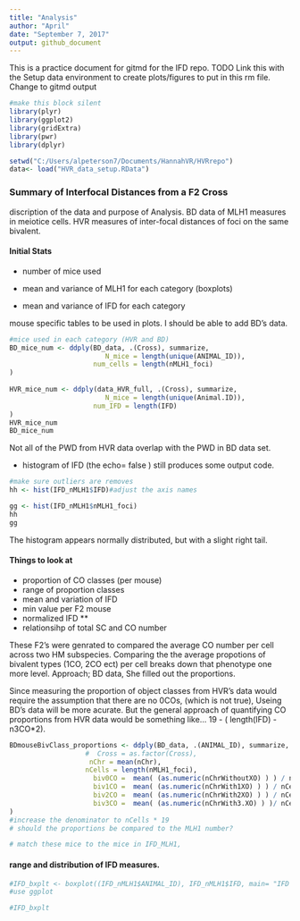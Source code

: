 ```yaml
---
title: "Analysis"
author: "April"
date: "September 7, 2017"
output: github_document
---
```


This is a practice document for gitmd for the IFD repo.
TODO
Link this with the Setup data environment to create plots/figures to put in this rm file.
Change to gitmd output


```r
#make this block silent
library(plyr)
library(ggplot2)
library(gridExtra)
library(pwr)
library(dplyr)

setwd("C:/Users/alpeterson7/Documents/HannahVR/HVRrepo")
data<- load("HVR_data_setup.RData")

```

### Summary of Interfocal Distances from a F2 Cross

discription of the data and purpose of Analysis. BD data of MLH1 measures in meiotice cells. HVR measures of inter-focal distances of foci on the same bivalent. 

#### Initial Stats
- number of mice used

- mean and variance of MLH1 for each category (boxplots)

- mean and variance of IFD for each category

mouse specific tables to be used in plots. I should be able to add BD's data.
```r
#mice used in each category (HVR and BD)
BD_mice_num <- ddply(BD_data, .(Cross), summarize,
                        N_mice = length(unique(ANIMAL_ID)), 
                     num_cells = length(nMLH1_foci)
)
  
HVR_mice_num <- ddply(data_HVR_full, .(Cross), summarize,
                        N_mice = length(unique(Animal.ID)), 
                     num_IFD = length(IFD)
)
HVR_mice_num
BD_mice_num
```
Not all of the PWD from HVR data overlap with the PWD in BD data set.



* histogram of IFD
(the echo= false ) still produces some output code.
```r
#make sure outliers are removes
hh <- hist(IFD_nMLH1$IFD)#adjust the axis names

gg <- hist(IFD_nMLH1$nMLH1_foci)
hh
gg
```
The histogram appears normally distributed, but with a slight right tail.

#### Things to look at
* proportion of CO classes (per mouse)
* range of proportion classes
* mean and variation of IFD
* min value per F2 mouse
* normalized IFD **
* relationsihp of total SC and CO number


These F2's were genrated to compared the average CO number per cell across two HM subspecies. Comparing the the average propotions of bivalent types (1CO, 2CO ect) per cell breaks down that phenotype one more level.
Approach; BD data, She filled out the proportions.

Since measuring the proportion of object classes from HVR's data would require the assumption that there are no 0COs, (which is not true), Useing BD's data will be more acurate. 
But the general approach of quantifying CO proportions from HVR data would be something like... 19 - ( length(IFD) - n3CO*2).
```r
BDmouseBivClass_proportions <- ddply(BD_data, .(ANIMAL_ID), summarize,
                   #  Cross = as.factor(Cross),
                    nChr = mean(nChr),
                   nCells = length(nMLH1_foci),
                     biv0CO =  mean( (as.numeric(nChrWithoutXO) ) ) / nCells,
                     biv1CO =  mean( (as.numeric(nChrWith1XO) ) ) / nCells , 
                     biv2CO =  mean( (as.numeric(nChrWith2XO) ) ) / nCells ,
                     biv3CO =  mean( (as.numeric(nChrWith3.XO) ) )/ nCells 
)
#increase the denominator to nCells * 19
# should the proportions be compared to the MLH1 number?

# match these mice to the mice in IFD_MLH1, 

```

#### range and distribution of IFD measures.
```r

#IFD_bxplt <- boxplot((IFD_nMLH1$ANIMAL_ID), IFD_nMLH1$IFD, main= "IFD distributions")
#use ggplot

#IFD_bxplt
```